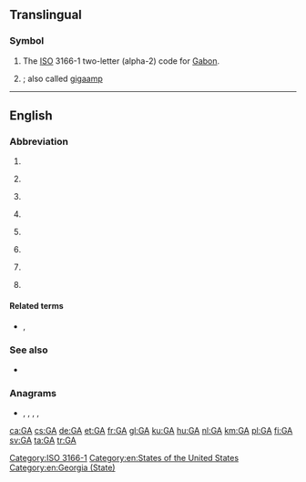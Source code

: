 {{also|Appendix:Variations of "ga"}}
==Translingual==
{{wikipedia}}

===Symbol===
{{head|mul|symbol}}

# The [[ISO]] 3166-1 two-letter (alpha-2) code for [[Gabon]].
# {{SI-unit-abb|giga|ampere|[[electrical current]]}}; also called [[gigaamp]]

[[Category:ISO 3166-1]]

----

==English==

===Abbreviation===
{{rfc-header|Abbreviation}}
{{en-abbr}}

# {{abbreviation of|general availability|lang=en}}
# {{label|en|aviation|general}} {{abbreviation of|general aviation|lang=en}}
# {{label|en|linguistics}} {{abbreviation of|General American|lang=en}}
# {{label|en|netball}} {{abbreviation of|goal attack|lang=en}}
# {{label|en|chiefly|US}} {{abbreviation of|Georgia|lang=en}}
# {{label|en|software}} {{abbreviation of|genetic algorithm|lang=en}}
# {{label|en|sports}} {{abbreviation of|[[goals]] [[against]]|lang=en}}
# {{label|en|[[TTY]]}} {{abbreviation of|go ahead|lang=en}}

====Related terms====
* {{sense|sports}} {{l|en|G}}, {{l|en|GF}}

===See also===
* {{projectlink|wikipedia|Genetic algorithm}}

===Anagrams===
* {{l|en|ag}}, {{l|en|Ag}}, {{l|en|AG}}, {{l|en|Ag.}}, {{l|en|A/G}}

[[Category:en:States of the United States]]
[[Category:en:Georgia (State)]]

[[ca:GA]]
[[cs:GA]]
[[de:GA]]
[[et:GA]]
[[fr:GA]]
[[gl:GA]]
[[ku:GA]]
[[hu:GA]]
[[nl:GA]]
[[km:GA]]
[[pl:GA]]
[[fi:GA]]
[[sv:GA]]
[[ta:GA]]
[[tr:GA]]